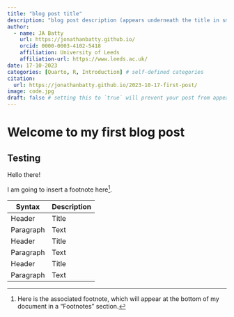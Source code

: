 ```yaml
---
title: "blog post title"
description: "blog post description (appears underneath the title in smaller text) which is included on the listing page"
author:
  - name: JA Batty
    url: https://jonathanbatty.github.io/
    orcid: 0000-0003-4102-5418
    affiliation: University of Leeds
    affiliation-url: https://www.leeds.ac.uk/
date: 17-10-2023
categories: [Quarto, R, Introduction] # self-defined categories
citation: 
  url: https://jonathanbatty.github.io/2023-10-17-first-post/
image: code.jpg
draft: false # setting this to `true` will prevent your post from appearing on your listing page until you're ready!
---
```


# Welcome to my first blog post

## Testing

Hello there!

I am going to insert a footnote here[^1].

[^1]: Here is the associated footnote, which will appear at the bottom of my document in a "Footnotes" section.

| Syntax      | Description |
| ----------- | ----------- |
| Header      | Title       |
| Paragraph   | Text        |
| Header      | Title       |
| Paragraph   | Text        |
| Header      | Title       |
| Paragraph   | Text        |
